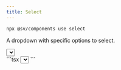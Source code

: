 ```yaml
---
title: Select
---
```


```bash
npx @sv/components use select
```

A dropdown with specific options to select.

<Example title="Example">
  <div slot="preview">
    <Select value="Select">
      <Select.Item value="Item 1"/>
      <Select.Item value="Item 2"/>
      <Select.Item value="Item 3"/>
    </Select>
  </div>
  <div slot="code">
    ```tsx
      <Select value="Select">
        <Select.Item value="Item 1"/>
        <Select.Item value="Item 2"/>
        <Select.Item value="Item 3"/>
      </Select>
    ```
  </div>
</Example>
